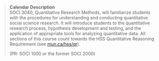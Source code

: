 > **Calendar Description**  
> SOCI 3040, Quantitative Research Methods, will familiarize students with the procedures for understanding and conducting quantitative social science research. It will introduce students to the quantitative research process, hypothesis development and testing, and the application of appropriate tools for analyzing quantitative data. All sections of this course count towards the HSS Quantitative Reasoning Requirement (see [mun.ca/hss/qr](www.mun.ca/hss/qr)).
>
> (PR: SOCI 1000 or the former SOCI 2000)